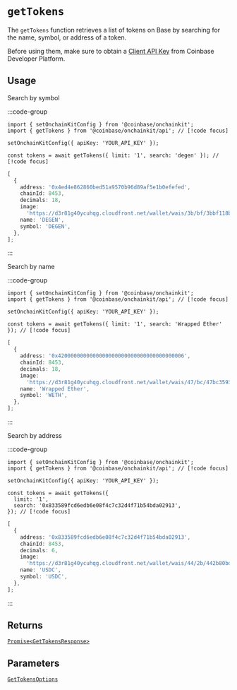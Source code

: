 # `getTokens`

The `getTokens` function retrieves a list of tokens on Base by searching for the name, symbol, or address of a token.

Before using them, make sure to obtain a [Client API Key](https://portal.cdp.coinbase.com/projects/api-keys/client-key) from Coinbase Developer Platform.

## Usage

Search by symbol

:::code-group

```tsx twoslash [code]
import { setOnchainKitConfig } from '@coinbase/onchainkit';
import { getTokens } from '@coinbase/onchainkit/api'; // [!code focus]

setOnchainKitConfig({ apiKey: 'YOUR_API_KEY' });

const tokens = await getTokens({ limit: '1', search: 'degen' }); // [!code focus]
```

```ts [return value]
[
  {
    address: '0x4ed4e862860bed51a9570b96d89af5e1b0efefed',
    chainId: 8453,
    decimals: 18,
    image:
      'https://d3r81g40ycuhqg.cloudfront.net/wallet/wais/3b/bf/3bbf118b5e6dc2f9e7fc607a6e7526647b4ba8f0bea87125f971446d57b296d2-MDNmNjY0MmEtNGFiZi00N2I0LWIwMTItMDUyMzg2ZDZhMWNm',
    name: 'DEGEN',
    symbol: 'DEGEN',
  },
];
```

:::

Search by name

:::code-group

```tsx twoslash [code]
import { setOnchainKitConfig } from '@coinbase/onchainkit';
import { getTokens } from '@coinbase/onchainkit/api'; // [!code focus]

setOnchainKitConfig({ apiKey: 'YOUR_API_KEY' });

const tokens = await getTokens({ limit: '1', search: 'Wrapped Ether' }); // [!code focus]
```

```ts [return value]
[
  {
    address: '0x4200000000000000000000000000000000000006',
    chainId: 8453,
    decimals: 18,
    image:
      'https://d3r81g40ycuhqg.cloudfront.net/wallet/wais/47/bc/47bc3593c2dec7c846b66b7ba5f6fa6bd69ec34f8ebb931f2a43072e5aaac7a8-YmUwNmRjZDUtMjczYy00NDFiLWJhZDUtMzgwNjFmYWM0Njkx',
    name: 'Wrapped Ether',
    symbol: 'WETH',
  },
];
```

:::

Search by address

:::code-group

```tsx twoslash [code]
import { setOnchainKitConfig } from '@coinbase/onchainkit';
import { getTokens } from '@coinbase/onchainkit/api'; // [!code focus]

setOnchainKitConfig({ apiKey: 'YOUR_API_KEY' });

const tokens = await getTokens({
  limit: '1',
  search: '0x833589fcd6edb6e08f4c7c32d4f71b54bda02913',
}); // [!code focus]
```

```ts [return value]
[
  {
    address: '0x833589fcd6edb6e08f4c7c32d4f71b54bda02913',
    chainId: 8453,
    decimals: 6,
    image:
      'https://d3r81g40ycuhqg.cloudfront.net/wallet/wais/44/2b/442b80bd16af0c0d9b22e03a16753823fe826e5bfd457292b55fa0ba8c1ba213-ZWUzYjJmZGUtMDYxNy00NDcyLTg0NjQtMWI4OGEwYjBiODE2',
    name: 'USDC',
    symbol: 'USDC',
  },
];
```

:::

## Returns

[`Promise<GetTokensResponse>`](/api/types#gettokensresponse)

## Parameters

[`GetTokensOptions`](/api/types#gettokensoptions)
